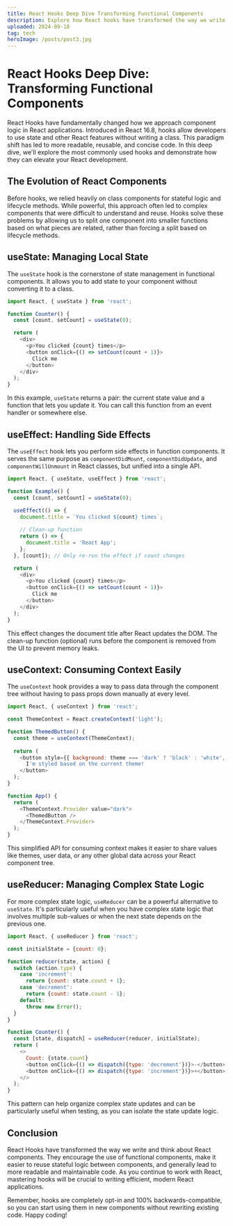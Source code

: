 ```yaml
---
title: React Hooks Deep Dive Transforming Functional Components
description: Explore how React hooks have transformed the way we write functional components in modern React applications.
uploaded: 2024-09-18
tag: tech
heroImage: /posts/post3.jpg
---
```


# React Hooks Deep Dive: Transforming Functional Components

React Hooks have fundamentally changed how we approach component logic in React applications. Introduced in React 16.8, hooks allow developers to use state and other React features without writing a class. This paradigm shift has led to more readable, reusable, and concise code. In this deep dive, we'll explore the most commonly used hooks and demonstrate how they can elevate your React development.

## The Evolution of React Components

Before hooks, we relied heavily on class components for stateful logic and lifecycle methods. While powerful, this approach often led to complex components that were difficult to understand and reuse. Hooks solve these problems by allowing us to split one component into smaller functions based on what pieces are related, rather than forcing a split based on lifecycle methods.

## useState: Managing Local State

The `useState` hook is the cornerstone of state management in functional components. It allows you to add state to your component without converting it to a class.

```js title="Counter.js" showLineNumbers
import React, { useState } from 'react';

function Counter() {
  const [count, setCount] = useState(0);

  return (
    <div>
      <p>You clicked {count} times</p>
      <button onClick={() => setCount(count + 1)}>
        Click me
      </button>
    </div>
  );
}
```

In this example, `useState` returns a pair: the current state value and a function that lets you update it. You can call this function from an event handler or somewhere else.

## useEffect: Handling Side Effects

The `useEffect` hook lets you perform side effects in function components. It serves the same purpose as `componentDidMount`, `componentDidUpdate`, and `componentWillUnmount` in React classes, but unified into a single API.

```js title="Example.js" showLineNumbers
import React, { useState, useEffect } from 'react';

function Example() {
  const [count, setCount] = useState(0);

  useEffect(() => {
    document.title = `You clicked ${count} times`;
    
    // Clean-up function
    return () => {
      document.title = 'React App';
    };
  }, [count]); // Only re-run the effect if count changes

  return (
    <div>
      <p>You clicked {count} times</p>
      <button onClick={() => setCount(count + 1)}>
        Click me
      </button>
    </div>
  );
}
```

This effect changes the document title after React updates the DOM. The clean-up function (optional) runs before the component is removed from the UI to prevent memory leaks.

## useContext: Consuming Context Easily

The `useContext` hook provides a way to pass data through the component tree without having to pass props down manually at every level.

```js title="ThemedButton.js" showLineNumbers
import React, { useContext } from 'react';

const ThemeContext = React.createContext('light');

function ThemedButton() {
  const theme = useContext(ThemeContext);
  
  return (
    <button style={{ background: theme === 'dark' ? 'black' : 'white', color: theme === 'dark' ? 'white' : 'black' }}>
      I'm styled based on the current theme!
    </button>
  );
}

function App() {
  return (
    <ThemeContext.Provider value="dark">
      <ThemedButton />
    </ThemeContext.Provider>
  );
}
```

This simplified API for consuming context makes it easier to share values like themes, user data, or any other global data across your React component tree.

## useReducer: Managing Complex State Logic

For more complex state logic, `useReducer` can be a powerful alternative to `useState`. It's particularly useful when you have complex state logic that involves multiple sub-values or when the next state depends on the previous one.

```js title="Counter.js" showLineNumbers
import React, { useReducer } from 'react';

const initialState = {count: 0};

function reducer(state, action) {
  switch (action.type) {
    case 'increment':
      return {count: state.count + 1};
    case 'decrement':
      return {count: state.count - 1};
    default:
      throw new Error();
  }
}

function Counter() {
  const [state, dispatch] = useReducer(reducer, initialState);
  return (
    <>
      Count: {state.count}
      <button onClick={() => dispatch({type: 'decrement'})}>-</button>
      <button onClick={() => dispatch({type: 'increment'})}>+</button>
    </>
  );
}
```

This pattern can help organize complex state updates and can be particularly useful when testing, as you can isolate the state update logic.

## Conclusion

React Hooks have transformed the way we write and think about React components. They encourage the use of functional components, make it easier to reuse stateful logic between components, and generally lead to more readable and maintainable code. As you continue to work with React, mastering hooks will be crucial to writing efficient, modern React applications.

Remember, hooks are completely opt-in and 100% backwards-compatible, so you can start using them in new components without rewriting existing code. Happy coding!

